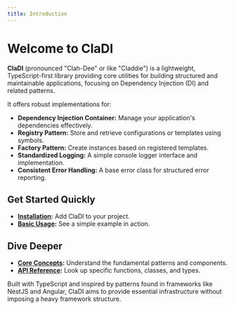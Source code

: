 ```yaml
---
title: Introduction
---
```


# Welcome to ClaDI

**ClaDI** (pronounced "Clah-Dee" or like "Claddie") is a lightweight, TypeScript-first library providing core utilities for building structured and maintainable applications, focusing on Dependency Injection (DI) and related patterns.

It offers robust implementations for:

*   **Dependency Injection Container:** Manage your application's dependencies effectively.
*   **Registry Pattern:** Store and retrieve configurations or templates using symbols.
*   **Factory Pattern:** Create instances based on registered templates.
*   **Standardized Logging:** A simple console logger interface and implementation.
*   **Consistent Error Handling:** A base error class for structured error reporting.

## Get Started Quickly

-   **[Installation](./getting-started/installation):** Add ClaDI to your project.
-   **[Basic Usage](./getting-started/basic-usage):** See a simple example in action.

## Dive Deeper

-   **[Core Concepts](./core-concepts/introduction):** Understand the fundamental patterns and components.
-   **[API Reference](./api-reference/introduction):** Look up specific functions, classes, and types.

Built with TypeScript and inspired by patterns found in frameworks like NestJS and Angular, ClaDI aims to provide essential infrastructure without imposing a heavy framework structure. 